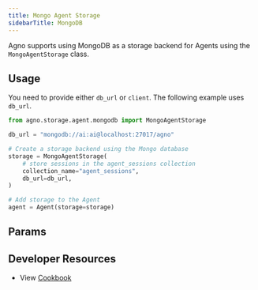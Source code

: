 ```yaml
---
title: Mongo Agent Storage
sidebarTitle: MongoDB
---
```


Agno supports using MongoDB as a storage backend for Agents using the `MongoAgentStorage` class.

## Usage

You need to provide either `db_url` or `client`. The following example uses `db_url`.

```python storage.py
from agno.storage.agent.mongodb import MongoAgentStorage

db_url = "mongodb://ai:ai@localhost:27017/agno"

# Create a storage backend using the Mongo database
storage = MongoAgentStorage(
    # store sessions in the agent_sessions collection
    collection_name="agent_sessions",
    db_url=db_url,
)

# Add storage to the Agent
agent = Agent(storage=storage)
```

## Params

<Snippet file="storage-mongodb-params.mdx" />

## Developer Resources

- View [Cookbook](https://github.com/phidatahq/agno/blob/main/cookbook/agent_concepts/storage/mongodb_storage.py)
